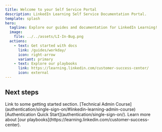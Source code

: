 ```yaml
---
title: Welcome to your Self Service Portal
description: LinkedIn Learning Self Service Documentation Portal.
template: splash
hero:
  tagline: Explore our guides and documentation for LinkedIn Learning!
  image:
    file: ../../assets/LI-In-Bug.png
  actions:
    - text: Get started with docs
      link: /guides/workday/
      icon: right-arrow
      variant: primary
    - text: Explore our playbooks
      link: https://learning.linkedin.com/customer-success-center/
      icon: external
---
```



## Next steps

<CardGrid stagger>
	<Card title="Getting started" icon="pencil">
		Link to some getting started section.
	</Card>
	<Card title="Admin Course" icon="add-document">
		[Technical Admin Course](authentication/single-sign-on/#linkedin-learning-admin-course)
	</Card>
	<Card title="Authentication" icon="setting">
		[Authentication Quick Start](authentication/single-sign-on/).
	</Card>
	<Card title="Explore our playbooks" icon="open-book">
		Learn more about [our playbooks](https://learning.linkedin.com/customer-success-center).
	</Card>
</CardGrid>
